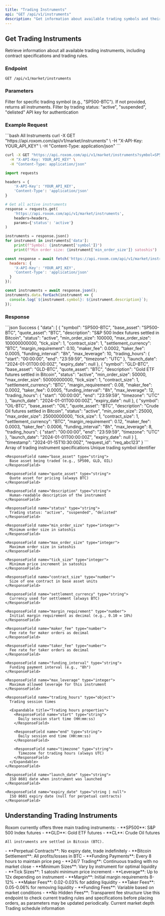 ```yaml
---
title: "Trading Instruments"
api: "GET /api/v1/instruments"
description: "Get information about available trading symbols and their specifications"
---
```


## Get Trading Instruments

Retrieve information about all available trading instruments, including contract specifications and trading rules.

### Endpoint
```http
GET /api/v1/market/instruments
```

### Parameters

<ParamField query="symbol" type="string">
  Filter for specific trading symbol (e.g., "SP500-BTC"). If not provided, returns all instruments.
</ParamField>

<ParamField query="status" type="string">
  Filter by trading status: "active", "suspended", "delisted"
</ParamField>

<ParamField header="X-API-Key" type="string" required>
  API key for authentication
</ParamField>

### Example Request

<RequestExample>
```bash All Instruments
curl -X GET "https://api.roxom.com/api/v1/market/instruments" \
  -H "X-API-Key: YOUR_API_KEY" \
  -H "Content-Type: application/json"
```

```bash Single Instrument
curl -X GET "https://api.roxom.com/api/v1/market/instruments?symbol=SP500-BTC" \
  -H "X-API-Key: YOUR_API_KEY" \
  -H "Content-Type: application/json"
```

```python Python
import requests

headers = {
    'X-API-Key': 'YOUR_API_KEY',
    'Content-Type': 'application/json'
}

# Get all active instruments
response = requests.get(
    'https://api.roxom.com/api/v1/market/instruments',
    headers=headers,
    params={'status': 'active'}
)

instruments = response.json()
for instrument in instruments['data']:
    print(f"Symbol: {instrument['symbol']}")
    print(f"Min order size: {instrument['min_order_size']} satoshis")
```

```javascript JavaScript
const response = await fetch('https://api.roxom.com/api/v1/market/instruments?status=active', {
  headers: {
    'X-API-Key': 'YOUR_API_KEY',
    'Content-Type': 'application/json'
  }
});

const instruments = await response.json();
instruments.data.forEach(instrument => {
  console.log(`${instrument.symbol}: ${instrument.description}`);
});
```
</RequestExample>

### Response

<ResponseExample>
```json Success
{
  "data": [
    {
      "symbol": "SP500-BTC",
      "base_asset": "SP500-BTC",
      "quote_asset": "BTC",
      "description": "S&P 500 Index futures settled in Bitcoin",
      "status": "active",
      "min_order_size": 100000,
      "max_order_size": 100000000000,
      "tick_size": 1,
      "contract_size": 1,
      "settlement_currency": "BTC",
      "margin_requirement": 0.10,
      "maker_fee": 0.0002,
      "taker_fee": 0.0005,
      "funding_interval": "8h",
      "max_leverage": 10,
      "trading_hours": {
        "start": "00:00:00",
        "end": "23:59:59",
        "timezone": "UTC"
      },
      "launch_date": "2024-01-01T00:00:00Z",
      "expiry_date": null
    },
    {
      "symbol": "GLD-BTC",
      "base_asset": "GLD-BTC",
      "quote_asset": "BTC", 
      "description": "Gold ETF futures settled in Bitcoin",
      "status": "active",
      "min_order_size": 50000,
      "max_order_size": 50000000000,
      "tick_size": 1,
      "contract_size": 1,
      "settlement_currency": "BTC",
      "margin_requirement": 0.08,
      "maker_fee": 0.0002,
      "taker_fee": 0.0005,
      "funding_interval": "8h",
      "max_leverage": 12,
      "trading_hours": {
        "start": "00:00:00",
        "end": "23:59:59",
        "timezone": "UTC"
      },
      "launch_date": "2024-01-01T00:00:00Z",
      "expiry_date": null
    },
    {
      "symbol": "OIL-BTC",
      "base_asset": "OIL",
      "quote_asset": "BTC",
      "description": "Crude Oil futures settled in Bitcoin",
      "status": "active",
      "min_order_size": 25000,
      "max_order_size": 25000000000,
      "tick_size": 1,
      "contract_size": 1,
      "settlement_currency": "BTC",
      "margin_requirement": 0.12,
      "maker_fee": 0.0003,
      "taker_fee": 0.0006,
      "funding_interval": "8h",
      "max_leverage": 8,
      "trading_hours": {
        "start": "00:00:00",
        "end": "23:59:59",
        "timezone": "UTC"
      },
      "launch_date": "2024-01-01T00:00:00Z",
      "expiry_date": null
    }
  ],
  "timestamp": "2024-01-15T10:30:00Z",
  "request_id": "req_abc123"
}
```
</ResponseExample>

<ResponseField name="data" type="array">
  Array of trading instrument specifications

  <Expandable title="Instrument properties">
    <ResponseField name="symbol" type="string">
      Unique trading symbol identifier
    </ResponseField>
    
    <ResponseField name="base_asset" type="string">
      Base asset being traded (e.g., SP500, GLD, OIL)
    </ResponseField>
    
    <ResponseField name="quote_asset" type="string">
      Quote asset for pricing (always BTC)
    </ResponseField>
    
    <ResponseField name="description" type="string">
      Human-readable description of the instrument
    </ResponseField>
    
    <ResponseField name="status" type="string">
      Trading status: "active", "suspended", "delisted"
    </ResponseField>
    
    <ResponseField name="min_order_size" type="integer">
      Minimum order size in satoshis
    </ResponseField>
    
    <ResponseField name="max_order_size" type="integer">
      Maximum order size in satoshis
    </ResponseField>
    
    <ResponseField name="tick_size" type="integer">
      Minimum price increment in satoshis
    </ResponseField>
    
    <ResponseField name="contract_size" type="number">
      Size of one contract in base asset units
    </ResponseField>
    
    <ResponseField name="settlement_currency" type="string">
      Currency used for settlement (always BTC)
    </ResponseField>
    
    <ResponseField name="margin_requirement" type="number">
      Initial margin requirement as decimal (e.g., 0.10 = 10%)
    </ResponseField>
    
    <ResponseField name="maker_fee" type="number">
      Fee rate for maker orders as decimal
    </ResponseField>
    
    <ResponseField name="taker_fee" type="number">
      Fee rate for taker orders as decimal
    </ResponseField>
    
    <ResponseField name="funding_interval" type="string">
      Funding payment interval (e.g., "8h")
    </ResponseField>
    
    <ResponseField name="max_leverage" type="integer">
      Maximum allowed leverage for this instrument
    </ResponseField>
    
    <ResponseField name="trading_hours" type="object">
      Trading session times
      
      <Expandable title="Trading hours properties">
        <ResponseField name="start" type="string">
          Daily session start time (HH:mm:ss)
        </ResponseField>
        
        <ResponseField name="end" type="string">
          Daily session end time (HH:mm:ss)
        </ResponseField>
        
        <ResponseField name="timezone" type="string">
          Timezone for trading hours (always UTC)
        </ResponseField>
      </Expandable>
    </ResponseField>
    
    <ResponseField name="launch_date" type="string">
      ISO 8601 date when instrument was launched
    </ResponseField>
    
    <ResponseField name="expiry_date" type="string | null">
      ISO 8601 expiry date (null for perpetual contracts)
    </ResponseField>
  </Expandable>
</ResponseField>

## Understanding Trading Instruments

<AccordionGroup>
  <Accordion title="Available Instruments">
    Roxom currently offers three main trading instruments:
    - **SP500**: S&P 500 Index futures
    - **GLD**: Gold ETF futures  
    - **CL**: Crude Oil futures
    
    All instruments are settled in Bitcoin (BTC).
  </Accordion>

  <Accordion title="Contract Specifications">
    - **Perpetual Contracts**: No expiry date, trade indefinitely
    - **Bitcoin Settlement**: All profits/losses in BTC
    - **Funding Payments**: Every 8 hours to maintain price peg
    - **24/7 Trading**: Continuous trading with no market close
  </Accordion>

  <Accordion title="Size and Pricing">
    - **Minimum Sizes**: Vary by instrument for optimal liquidity
    - **Tick Sizes**: 1 satoshi minimum price increment
    - **Leverage**: Up to 12x depending on instrument
    - **Margin**: Initial margin requirements 8-12%
  </Accordion>

  <Accordion title="Fee Structure">
    - **Maker Fees**: 0.02-0.03% for adding liquidity
    - **Taker Fees**: 0.05-0.06% for removing liquidity
    - **Funding Fees**: Variable based on market conditions
    - **No Hidden Fees**: Transparent fee structure
  </Accordion>
</AccordionGroup>

<Tip>
Use this endpoint to check current trading rules and specifications before placing orders, as parameters may be updated periodically.
</Tip>

<CardGroup cols="2">
  <Card
    title="Order Book"
    icon="layer-group"
    href="/api/api-reference/market-data/orderbook"
  >
    Current market depth
  </Card>
  <Card
    title="Trading Calendars"
    icon="calendar"
    href="/api/api-reference/market-data/calendars"
  >
    Trading schedule information
  </Card>
</CardGroup>
